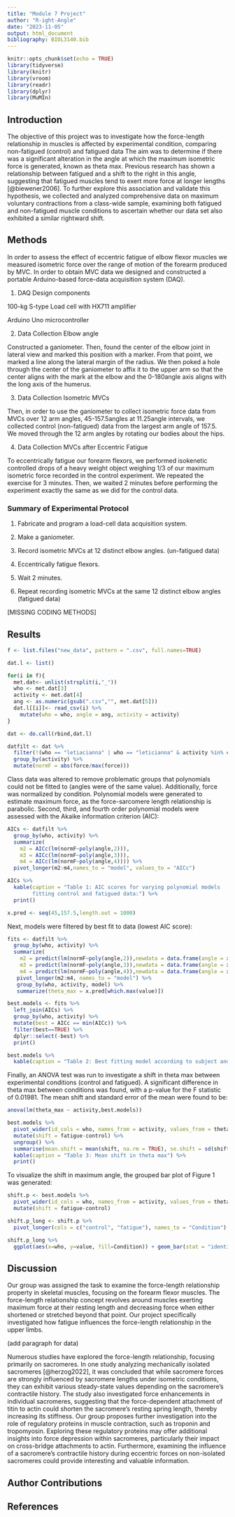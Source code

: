 ```yaml
---
title: "Module 7 Project"
author: "R-ight-Angle"
date: "2023-11-05"
output: html_document
bibliography: BIOL3140.bib
---
```


```r
knitr::opts_chunk$set(echo = TRUE)
library(tidyverse)
library(knitr)
library(vroom)
library(readr)
library(dplyr)
library(MuMIn)
```

## Introduction 

The objective of this project was to investigate how the force-length relationship in muscles is affected by experimental condition, comparing non-fatigued (control) and fatigued data The aim was to determine if there was a significant alteration in the angle at which the maximum isometric force is generated, known as theta max. Previous research has shown a relationship between fatigued and a shift to the right in this angle, suggesting that fatigued muscles tend to exert more force at longer lengths [@biewener2006]. To further explore this association and validate this hypothesis, we collected and analyzed comprehensive data on maximum voluntary contractions from a class-wide sample, examining both fatigued and non-fatigued muscle conditions to ascertain whether our data set also exhibited a similar rightward shift.

## Methods 

In order to assess the effect of eccentric fatigue of elbow flexor muscles we measured isometric force over the range of motion of the forearm produced by MVC. In order to obtain MVC data we designed and constructed a portable Arduino-based force-data acquisition system (DAQ).

1. DAQ Design components

100-kg S-type Load cell with HX711 amplifier 

Arduino Uno microcontroller 

2. Data Collection Elbow angle 

Constructed a ganiometer. Then, found the center of the elbow joint in lateral view and marked this position with a marker. From that point, we marked a line along the lateral margin of the radius. We then poked a hole through the center of the ganiometer to affix it to the upper arm so that the center aligns with the mark at the elbow and the 0-180angle axis aligns with the long axis of the humerus. 

3. Data Collection Isometric MVCs

Then, in order to use the ganiometer to collect isometric force data from MVCs over 12 arm angles, 45-157.5angles at 11.25angle intervals, we collected control (non-fatigued) data from the largest arm angle of 157.5. We moved through the 12 arm angles by rotating our bodies about the hips. 

4. Data Collection MVCs after Eccentric Fatigue 

To eccentrically fatigue our forearm flexors, we performed isokenetic controlled drops of a heavy weight object weighing 1/3 of our maximum isometric force recorded in the control experiment. We repeated the exercise for 3 minutes. Then, we waited 2 minutes before performing the experiment exactly the same as we did for the control data. 

### Summary of Experimental Protocol

1. Fabricate and program a load-cell data acquisition system.

2. Make a ganiometer.

3. Record isometric MVCs at 12 distinct elbow angles. (un-fatigued data)

4. Eccentrically fatigue flexors.

5. Wait 2 minutes.

6. Repeat recording isometric MVCs at the same 12 distinct elbow angles (fatigued data)

[MISSING CODING METHODS]

## Results 

```r

f <- list.files("new_data", pattern = ".csv", full.names=TRUE)

dat.l <- list()

for(i in f){
  met.dat<- unlist(strsplit(i,"_"))
  who <- met.dat[3]
  activity <- met.dat[4]
  ang <- as.numeric(gsub(".csv","", met.dat[5]))
  dat.l[[i]]<- read_csv(i) %>%
    mutate(who = who, angle = ang, activity = activity)
}

dat <- do.call(rbind,dat.l)
```

```r
datfilt <- dat %>%
  filter(!(who == "letiacianna" | who == "leticianna" & activity %in% c("fatigue", "control"))) %>%
  group_by(activity) %>%
  mutate(normF = abs(force/max(force)))
```

Class data was altered to remove problematic groups that polynomials could not be fitted to (angles were of the same value). Additionally, force was normalized by condition. Polynomial models were generated to estimate maximum force, as the force-sarcomere length relationship is parabolic. Second, third, and fourth order polynomial models were assessed with the Akaike information criterion (AIC):

```r
AICs <- datfilt %>%
  group_by(who, activity) %>%
  summarize(
    m2 = AICc(lm(normF~poly(angle,2))), 
    m3 = AICc(lm(normF~poly(angle,3))), 
    m4 = AICc(lm(normF~poly(angle,4)))) %>%
  pivot_longer(m2:m4,names_to = "model", values_to = "AICc")

AICs %>%
  kable(caption = "Table 1: AIC scores for varying polynomial models 
        fitting control and fatigued data:") %>%
  print()

x.pred <- seq(45,157.5,length.out = 1000)
```

Next, models were filtered by best fit to data (lowest AIC score): 

```r
fits <- datfilt %>%
  group_by(who, activity) %>%
  summarize(
    m2 = predict(lm(normF~poly(angle,2)),newdata = data.frame(angle = x.pred)), 
    m3 = predict(lm(normF~poly(angle,3)),newdata = data.frame(angle = x.pred)), 
    m4 = predict(lm(normF~poly(angle,4)),newdata = data.frame(angle = x.pred))) %>%
   pivot_longer(m2:m4, names_to = "model") %>%
   group_by(who, activity, model) %>%
   summarize(theta_max = x.pred[which.max(value)])

best.models <- fits %>%
  left_join(AICs) %>%
  group_by(who, activity) %>%
  mutate(best = AICc == min(AICc)) %>%
  filter(best==TRUE) %>%
  dplyr::select(-best) %>%
  print()

best.models %>%
  kable(caption = "Table 2: Best fitting model according to subject and condition, with predicted theta max value")
```

Finally, an ANOVA test was run to investigate a shift in theta max between experimental conditions (control and fatigued). A significant difference in theta max between conditions was found, with a p-value for the F statistic of 0.01981. The mean shift and standard error of the mean were found to be:

``` r
anova(lm(theta_max ~ activity,best.models))

best.models %>%
  pivot_wider(id_cols = who, names_from = activity, values_from = theta_max) %>%
  mutate(shift = fatigue-control) %>%
  ungroup() %>%
  summarise(mean.shift = mean(shift, na.rm = TRUE), se.shift = sd(shift, na.rm = TRUE)/sqrt(length(shift))) %>%
  kable(caption = "Table 3: Mean shift in theta max") %>%
  print()
```

To visualize the shift in maximum angle, the grouped bar plot of Figure 1 was generated:

``` r
shift.p <- best.models %>%
  pivot_wider(id_cols = who, names_from = activity, values_from = theta_max) %>%
  mutate(shift = fatigue-control)

shift.p_long <- shift.p %>%
  pivot_longer(cols = c("control", "fatigue"), names_to = "Condition")

shift.p_long %>%
  ggplot(aes(x=who, y=value, fill=Condition)) + geom_bar(stat = "identity", position = "dodge", width = 0.5) + scale_x_discrete(labels = NULL) + theme_classic() + coord_flip() + ylab("Theta max (º)") + ggtitle("Figure 1: Theta max dependent on experimental condition for each participant")

```

## Discussion 

Our group was assigned the task to examine the force-length relationship property in skeletal muscles, focusing on the forearm flexor muscles. The force-length relationship concept revolves around muscles exerting maximum force at their resting length and decreasing force when either shortened or stretched beyond that point. Our project specifically investigated how fatigue influences the force-length relationship in the upper limbs. 

(add paragraph for data)



Numerous studies have explored the force-length relationship, focusing primarily on sacromeres. In one study analyzing mechanically isolated sacromeres [@herzog2022], it was concluded that while sacromere forces are strongly influenced by sacromere lengths under isometric conditions, they can exhibit various steady-state values depending on the sacromere's contractile history. The study also investigated force enhancements in individual sacromeres, suggesting that the force-dependent attachment of titin to actin could shorten the sacromere's resting spring length, thereby increasing its stiffness. Our group proposes further investigation into the role of regulatory proteins in muscle contraction, such as troponin and tropomyosin. Exploring these regulatory proteins may offer additional insights into force depression within sacromeres, particularly their impact on cross-bridge attachments to actin. Furthermore, examining the influence of a sacromere's contractile history during eccentric forces on non-isolated sacromeres could provide interesting and valuable information. 


## Author Contributions 

## References 
